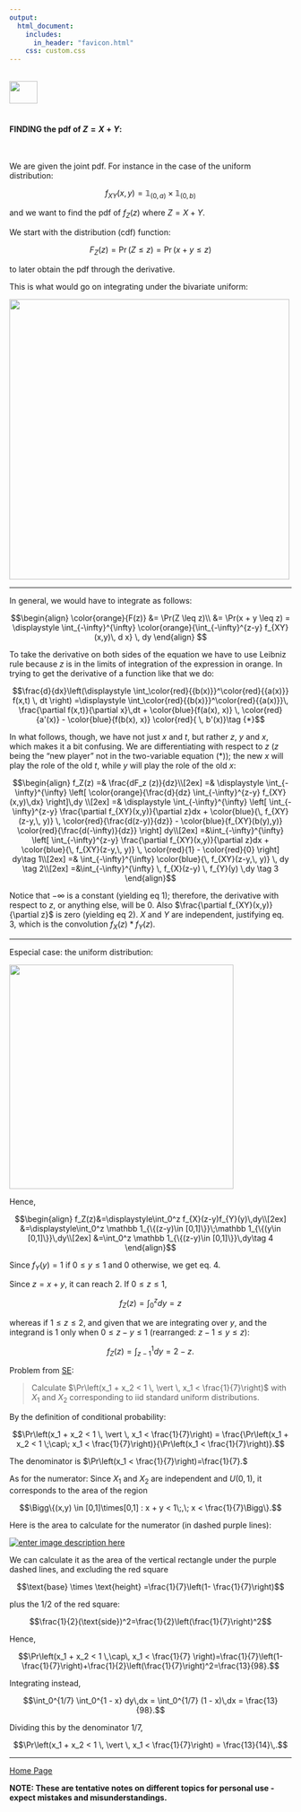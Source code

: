 ```yaml
---
output: 
  html_document:
    includes:
      in_header: "favicon.html" 
    css: custom.css
---
```


<br>
<a href="http://rinterested.github.io/statistics/index.html">
<img HEIGHT="40" WIDTH="50" src="https://cloud.githubusercontent.com/assets/9312897/10556783/a27a26fa-745c-11e5-9b1a-2d5bd737387a.PNG"></a>
<br><br>


#### FINDING the pdf of $Z = X + Y$:

<br>

We are given the joint pdf. For instance in the case of the uniform distribution:

$$f_{XY}(x,y)= \mathbb 1_{(0,a)}\times \mathbb 1_{(0,b)}$$

and we want to find the pdf of $f_Z(z)$ where $Z=X+Y$.

We start with the distribution (cdf) function:

$$F_Z(z) = \Pr(Z \leq z) = \Pr(x+y \leq z)$$ 

to later obtain the pdf through the derivative.

This is what would go on integrating under the bivariate uniform:

<img height="500" width="500" src="https://cloud.githubusercontent.com/assets/9312897/17458165/07be9808-5bd8-11e6-9d58-0eadf26a23dd.gif">

---

In general, we would have to integrate as follows:

$$\begin{align}
\color{orange}{F(z)} &= \Pr(Z \leq z)\\ &= \Pr(x + y  \leq z) = \displaystyle \int_{-\infty}^{\infty} \color{orange}{\int_{-\infty}^{z-y} f_{XY} (x,y)\, d x} \, dy
\end{align}
$$

To take the derivative on both sides of the equation we have to use Leibniz rule because $z$ is in the limits of integration of the expression in orange. In trying to get the derivative of a function like that we do:


$$\frac{d}{dx}\left(\displaystyle \int_\color{red}{{b(x)}}^\color{red}{{a(x)}} f(x,t) \, dt \right) =\displaystyle \int_\color{red}{{b(x)}}^\color{red}{{a(x)}}\, \frac{\partial f(x,t)}{\partial x}\,dt + \color{blue}{f(a(x), x)} \, \color{red}{a'(x)} - \color{blue}{f(b(x), x)} \color{red}{ \, b'(x)}\tag {*}$$

In what follows, though, we have not just $x$ and $t$, but rather $z$, $y$ and $x$, which makes it a bit confusing. We are differentiating with respect to $z$ ($z$ being the "new player" not in the two-variable equation (*)); the new $x$ will play the role of the old $t$, while $y$ will play the role of the old $x$:

$$\begin{align}
f_Z(z) =& \frac{dF_z (z)}{dz}\\[2ex]
=& \displaystyle \int_{-\infty}^{\infty} \left[ \color{orange}{\frac{d}{dz} \int_{-\infty}^{z-y} f_{XY}(x,y)\,dx} \right]\,dy \\[2ex]
=& \displaystyle \int_{-\infty}^{\infty} \left[ \int_{-\infty}^{z-y} \frac{\partial f_{XY}(x,y)}{\partial z}dx + \color{blue}{\, f_{XY}(z-y,\, y)} \, \color{red}{\frac{d(z-y)}{dz}} - \color{blue}{f_{XY}(b(y),y)} \color{red}{\frac{d(-\infty)}{dz}}   \right] dy\\[2ex]
=&\int_{-\infty}^{\infty} \left[ \int_{-\infty}^{z-y} \frac{\partial f_{XY}(x,y)}{\partial z}dx + \color{blue}{\, f_{XY}(z-y,\, y)} \, \color{red}{1} - \color{red}{0}   \right] dy\tag 1\\[2ex]
=& \int_{-\infty}^{\infty}   \color{blue}{\, f_{XY}(z-y,\, y)}  \, dy \tag 2\\[2ex]
=&\int_{-\infty}^{\infty} \, f_{X}(z-y) \, f_{Y}(y) \,dy \tag 3
\end{align}$$

Notice that $-\infty$ is a constant (yielding eq 1); therefore, the derivative with respect to $z$, or anything else, will be $0$. Also $\frac{\partial f_{XY}(x,y)}{\partial z}$ is zero (yielding eq 2).  $X$ and $Y$ are independent, justifying eq. 3, which is the convolution $f_X(z)*f_Y(z)$.

---

Especial case: the uniform distribution:

<img HEIGHT="400" WIDTH="400" src="https://cloud.githubusercontent.com/assets/9312897/17467970/52298b40-5cf1-11e6-8ed9-b2d22f85c419.png"></a>

Hence,

$$\begin{align}
f_Z(z)&=\displaystyle\int_0^z f_{X}(z-y)f_{Y}(y)\,dy\\[2ex]
&=\displaystyle\int_0^z \mathbb 1_{\{(z-y)\in [0,1]\}}\;\mathbb 1_{\{(y\in [0,1]\}}\,dy\\[2ex]
&=\int_0^z \mathbb 1_{\{(z-y)\in [0,1]\}}\,dy\tag 4
\end{align}$$

Since $f_Y(y)=1$ if $0\leq y\leq 1$ and $0$ otherwise, we get eq. 4.


Since $z = x+y$, it can reach $2$. If $0\leq z \leq 1$,

$$f_Z(z)=\displaystyle \int_0^z dy = z$$

whereas if $1 \leq z \leq 2$, and given that we are integrating over $y$, and the integrand is $1$ only when $0\leq z-y \leq 1$ (rearranged: $z-1 \leq y \leq z$):

$$f_Z(z)=\int_{z-1}^{1} dy = 2-z.$$


Problem from [SE](https://math.stackexchange.com/a/2611145/152225):

> Calculate $\Pr\left(x_1 + x_2 < 1 \, \vert \, x_1 < \frac{1}{7}\right)$ with $X_1$ and $X_2$ corresponding to iid standard uniform distributions. 

By the definition of conditional probability:

$$\Pr\left(x_1 + x_2 < 1 \, \vert \, x_1 < \frac{1}{7}\right) = \frac{\Pr\left(x_1 + x_2 < 1 \;\cap\; x_1 < \frac{1}{7}\right)}{\Pr\left(x_1 < \frac{1}{7}\right)}.$$

The denominator is $\Pr\left(x_1 < \frac{1}{7}\right)=\frac{1}{7}.$

As for the numerator: Since $X_1$ and $X_2$ are independent and $U(0,1)$, it corresponds to the area of the region 

$$\Bigg\{(x,y) \in [0,1]\times[0,1] : x + y < 1\;,\; x < \frac{1}{7}\Bigg\}.$$  

Here is the area to calculate for the numerator (in dashed purple lines):

[![enter image description here][1]][1]

We can calculate it as the area of the vertical rectangle under the purple dashed lines, and excluding the red square

$$\text{base} \times \text{height} =\frac{1}{7}\left(1- \frac{1}{7}\right)$$

plus the 1/2 of the red square:

$$\frac{1}{2}(\text{side})^2=\frac{1}{2}\left(\frac{1}{7}\right)^2$$

Hence,

$$\Pr\left(x_1 + x_2 < 1 \,\cap\, x_1 < \frac{1}{7} \right)=\frac{1}{7}\left(1- \frac{1}{7}\right)+\frac{1}{2}\left(\frac{1}{7}\right)^2=\frac{13}{98}.$$


  [1]: https://i.stack.imgur.com/dCFl6.png


Integrating instead,

$$\int_0^{1/7} \int_0^{1 - x} dy\,dx = \int_0^{1/7} (1 - x)\,dx = \frac{13}{98}.$$

Dividing this by the denominator $1/7,$  

$$\Pr\left(x_1 + x_2 < 1 \, \vert \, x_1 < \frac{1}{7}\right) = \frac{13}{14}\,.$$

---
<a href="http://rinterested.github.io/statistics/index.html">Home Page</a>

**NOTE: These are tentative notes on different topics for personal use - expect mistakes and misunderstandings.**
